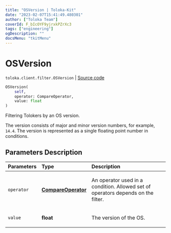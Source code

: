 ```yaml
---
title: "OSVersion | Toloka-Kit"
date: "2023-02-07T15:41:49.480301"
author: ["Toloka Team"]
coverId: F_bIcOYF9yjrxkPZrXc3
tags: ["engineering"]
ogDescription: ""
docsMenu: "tkitMenu"
---
```


# OSVersion
`toloka.client.filter.OSVersion` | [Source code](https://github.com/Toloka/toloka-kit/blob/v1.1.3/src/client/filter.py#L586)

```python
OSVersion(
    self,
    operator: CompareOperator,
    value: float
)
```

Filtering Tolokers by an OS version.

The version consists of major and minor version numbers, for example, `14.4`.
The version is represented as a single floating point number in conditions.

## Parameters Description

| Parameters | Type | Description |
| :----------| :----| :-----------|
`operator`|**[CompareOperator](/docs-new/toloka-kit/reference/toloka.client.primitives.operators.CompareOperator)**|<p>An operator used in a condition. Allowed set of operators depends on the filter.</p>
`value`|**float**|<p>The version of the OS.</p>
